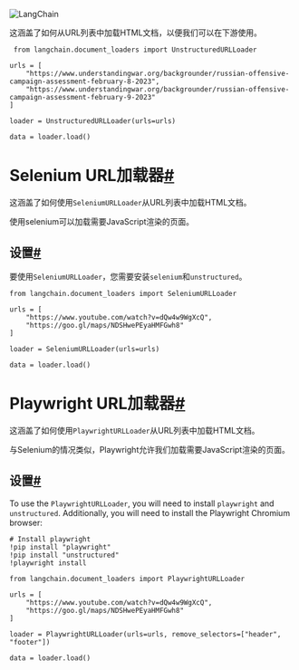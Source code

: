 

<Head>
  <script>
    {
      `(function() {
         var _hmt = _hmt || [];
(function() {
  var hm = document.createElement("script");
  hm.src = "https://hm.baidu.com/hm.js?e60fb290e204e04c5cb6f79b0ac1e697";
  var s = document.getElementsByTagName("script")[0]; 
  s.parentNode.insertBefore(hm, s);
})();
       })();`
    }
  </script>
</Head>

![LangChain](https://pica.zhimg.com/50/v2-56e8bbb52aa271012541c1fe1ceb11a2_r.gif)





这涵盖了如何从URL列表中加载HTML文档，以便我们可以在下游使用。

```
 from langchain.document_loaders import UnstructuredURLLoader

```

```
urls = [
    "https://www.understandingwar.org/backgrounder/russian-offensive-campaign-assessment-february-8-2023",
    "https://www.understandingwar.org/backgrounder/russian-offensive-campaign-assessment-february-9-2023"
]

```

```
loader = UnstructuredURLLoader(urls=urls)

```

```
data = loader.load()

```

Selenium URL加载器[#](#selenium-url-loader "永久链接")
===============================================

这涵盖了如何使用`SeleniumURLLoader`从URL列表中加载HTML文档。

使用selenium可以加载需要JavaScript渲染的页面。

设置[#](#setup "永久链接")
--------------------

要使用`SeleniumURLLoader`，您需要安装`selenium`和`unstructured`。

```
from langchain.document_loaders import SeleniumURLLoader

```

```
urls = [
    "https://www.youtube.com/watch?v=dQw4w9WgXcQ",
    "https://goo.gl/maps/NDSHwePEyaHMFGwh8"
]

```

```
loader = SeleniumURLLoader(urls=urls)

```

```
data = loader.load()

```

Playwright URL加载器[#](#playwright-url-loader "永久链接")
===================================================

这涵盖了如何使用`PlaywrightURLLoader`从URL列表中加载HTML文档。

与Selenium的情况类似，Playwright允许我们加载需要JavaScript渲染的页面。

设置[#](#id1 "永久链接")
------------------

To use the `PlaywrightURLLoader`, you will need to install `playwright` and `unstructured`. Additionally, you will need to install the Playwright Chromium browser:

```
# Install playwright
!pip install "playwright"
!pip install "unstructured"
!playwright install

```

```
from langchain.document_loaders import PlaywrightURLLoader

```

```
urls = [
    "https://www.youtube.com/watch?v=dQw4w9WgXcQ",
    "https://goo.gl/maps/NDSHwePEyaHMFGwh8"
]

```

```
loader = PlaywrightURLLoader(urls=urls, remove_selectors=["header", "footer"])

```

```
data = loader.load()

```

